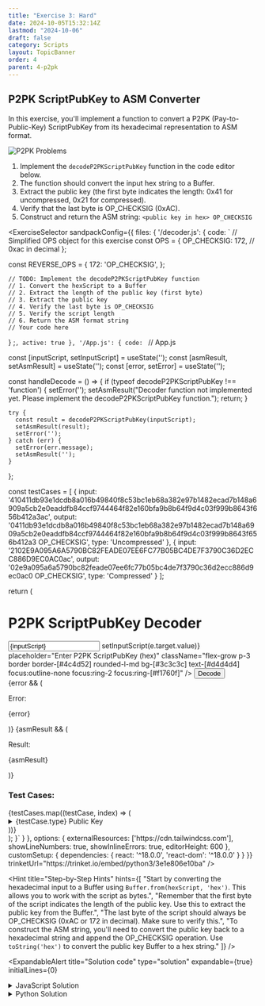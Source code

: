 ```yaml
---
title: "Exercise 3: Hard"
date: 2024-10-05T15:32:14Z
lastmod: "2024-10-06"
draft: false
category: Scripts
layout: TopicBanner
order: 4
parent: 4-p2pk
---
```


## P2PK ScriptPubKey to ASM Converter

In this exercise, you'll implement a function to convert a P2PK (Pay-to-Public-Key) ScriptPubKey from its hexadecimal representation to ASM format.

![P2PK Problems](/bitcoin-topics/static/images/topics/p2pk/asm_hex.png)

1. Implement the `decodeP2PKScriptPubKey` function in the code editor below.
2. The function should convert the input hex string to a Buffer.
3. Extract the public key (the first byte indicates the length: 0x41 for uncompressed, 0x21 for compressed).
4. Verify that the last byte is OP_CHECKSIG (0xAC).
5. Construct and return the ASM string: `<public key in hex> OP_CHECKSIG`


<ExerciseSelector
  sandpackConfig={{
    files: {
      '/decoder.js': {
        code: `
// Simplified OPS object for this exercise
const OPS = {
  OP_CHECKSIG: 172,  // 0xac in decimal
};

const REVERSE_OPS = {
172: 'OP_CHECKSIG',
};

    // TODO: Implement the decodeP2PKScriptPubKey function
    // 1. Convert the hexScript to a Buffer
    // 2. Extract the length of the public key (first byte)
    // 3. Extract the public key
    // 4. Verify the last byte is OP_CHECKSIG
    // 5. Verify the script length
    // 6. Return the ASM format string
    // Your code here
}
;`,
        active: true
      },
      '/App.js': {
        code: `
// App.js

  const [inputScript, setInputScript] = useState('');
  const [asmResult, setAsmResult] = useState('');
  const [error, setError] = useState('');

const handleDecode = () => {
if (typeof decodeP2PKScriptPubKey !== 'function') {
setError('');
setAsmResult("Decoder function not implemented yet. Please implement the decodeP2PKScriptPubKey function.");
return;
}

    try {
      const result = decodeP2PKScriptPubKey(inputScript);
      setAsmResult(result);
      setError('');
    } catch (err) {
      setError(err.message);
      setAsmResult('');
    }

};

const testCases = [
{
input: '410411db93e1dcdb8a016b49840f8c53bc1eb68a382e97b1482ecad7b148a6909a5cb2e0eaddfb84ccf9744464f82e160bfa9b8b64f9d4c03f999b8643f656b412a3ac',
output: '0411db93e1dcdb8a016b49840f8c53bc1eb68a382e97b1482ecad7b148a6909a5cb2e0eaddfb84ccf9744464f82e160bfa9b8b64f9d4c03f999b8643f656b412a3 OP_CHECKSIG',
type: 'Uncompressed'
},
{
input: '2102E9A095A6A5790BC82FEADE07EE6FC77B05BC4DE7F3790C36D2ECC886D9EC0AC0ac',
output: '02e9a095a6a5790bc82feade07ee6fc77b05bc4de7f3790c36d2ecc886d9ec0ac0 OP_CHECKSIG',
type: 'Compressed'
}
];

return (
<div className="max-w-3xl mx-auto rounded-md m-4 mr-3 ml-3 p-4 bg-[#1e1e1e]">
  <h1 className="text-3xl font-bold mb-6 text-center text-[#f1760f]">P2PK ScriptPubKey Decoder</h1>
      <div className="mb-6">
        <div className="flex">
          <input
            type="text"
            value={inputScript}
            onChange={(e) => setInputScript(e.target.value)}
            placeholder="Enter P2PK ScriptPubKey (hex)"
            className="flex-grow p-3 border border-[#4c4d52] rounded-l-md bg-[#3c3c3c] text-[#d4d4d4] focus:outline-none focus:ring-2 focus:ring-[#f1760f]"
          />
          <button
            onClick={handleDecode}
            className="bg-[#f1760f] text-[#d4d4d4] p-3 rounded-r-md hover:bg-[#e56c0d] transition duration-300"
          >
            Decode
          </button>
        </div>
      </div>
      {error && (
        <div className="bg-[#3c3c3c] border-l-4 border-[#d32f2f] text-[#d32f2f] p-4 mb-6 rounded-md">
          <p className="font-bold">Error:</p>
          <p>{error}</p>
        </div>
      )}
      {asmResult && (
        <div className="bg-[#3c3c3c] border-l-4 border-[#689f38] text-[#689f38] p-4 mb-6 rounded-md">
          <p className="font-bold">Result:</p>
          <p className="break-all">{asmResult}</p>
        </div>
      )}
      <div className="bg-[#252526] p-4 rounded-md shadow">
        <h3 className="font-bold text-lg mb-2 text-[#f1760f]">Test Cases:</h3>
        <div className="space-y-2">
          {testCases.map((testCase, index) => (
            <details key={index} className="border border-[#4c4d52] rounded-md">
              <summary className="cursor-pointer p-2 bg-[#3c3c3c] hover:bg-[#4c4d52] text-[#d4d4d4]">
                {testCase.type} Public Key
              </summary>
              <div className="p-2 text-sm bg-[#252526] text-[#d4d4d4]">
                <p><span className="font-semibold">Input:</span> <span className="break-all">{testCase.input}</span></p>
                <p><span className="font-semibold">Expected:</span> <span className="break-all">{testCase.output}</span></p>
              </div>
            </details>
          ))}
        </div>
      </div>
    </div>
);
}`
      }
    },
    options: {
      externalResources: ['https://cdn.tailwindcss.com'],
      showLineNumbers: true,
      showInlineErrors: true,
      editorHeight: 600
    },
    customSetup: {
      dependencies: {
        react: '^18.0.0',
        'react-dom': '^18.0.0'
      }
    }
  }}
  trinketUrl="https://trinket.io/embed/python3/3e1e806e10ba"
/>


<Hint
    title="Step-by-Step Hints"
    hints={[
        "Start by converting the hexadecimal input to a Buffer using `Buffer.from(hexScript, 'hex')`. This allows you to work with the script as bytes.",
        "Remember that the first byte of the script indicates the length of the public key. Use this to extract the public key from the Buffer.",
        "The last byte of the script should always be OP_CHECKSIG (0xAC or 172 in decimal). Make sure to verify this.",
        "To construct the ASM string, you'll need to convert the public key back to a hexadecimal string and append the OP_CHECKSIG operation. Use `toString('hex')` to convert the public key Buffer to a hex string."
    ]}
/>

<ExpandableAlert
  title="Solution code"
  type="solution"
  expandable={true}
  initialLines={0}
>
  <details>
    <summary>JavaScript Solution</summary>
    ```javascript
    const OPS = {
        OP_CHECKSIG: 172,
    };

    const REVERSE_OPS = {
        172: 'OP_CHECKSIG',
    };
    export function decodeP2PKScriptPubKey(hexScript) {
        const scriptBuffer = Buffer.from(hexScript, 'hex');

        // P2PK script should be: <public key> OP_CHECKSIG
        // The first byte is the length of the public key
        const pubKeyLength = scriptBuffer[0];

        // Extract the public key
        const pubKey = scriptBuffer.slice(1, 1 + pubKeyLength);

        // Verify the last byte is OP_CHECKSIG
        if (scriptBuffer[scriptBuffer.length - 1] !== OPS.OP_CHECKSIG) {
            throw new Error('Invalid P2PK script: missing OP_CHECKSIG');
        }

        // Verify the script length
        if (scriptBuffer.length !== pubKeyLength + 2) {
            throw new Error('Invalid P2PK script: incorrect length');
        }

        // Return the ASM format
        return `${pubKey.toString('hex')} ${REVERSE_OPS[OPS.OP_CHECKSIG]}`;
    }
    ```
  </details>

  <details>
    <summary>Python Solution</summary>
    ```python
    OPS = {
        'OP_CHECKSIG': 0xac
    }

    REVERSE_OPS = {
        0xac: 'OP_CHECKSIG'
    }

    def decode_p2pk_scriptpubkey(hex_script):
        script_bytes = bytes.fromhex(hex_script)

        # P2PK script should be: <public key> OP_CHECKSIG
        # The first byte is the length of the public key
        pub_key_length = script_bytes[0]

        # Extract the public key
        pub_key = script_bytes[1:1 + pub_key_length]

        # Verify the last byte is OP_CHECKSIG
        if script_bytes[-1] != OPS['OP_CHECKSIG']:
            raise ValueError('Invalid P2PK script: missing OP_CHECKSIG')

        # Verify the script length
        if len(script_bytes) != pub_key_length + 2:
            raise ValueError('Invalid P2PK script: incorrect length')

        # Return the ASM format
        return f"{pub_key.hex()} {REVERSE_OPS[OPS['OP_CHECKSIG']]}"
    ```
  </details>
</ExpandableAlert>